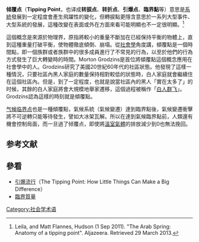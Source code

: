 {{社会学}}
'''倾覆点'''（'''Tipping Point'''，也译成'''转捩点'''、'''转折点'''、'''引爆点'''、'''臨界點'''等）意思是[[系統|系統]]發展到一定程度會產生飛躍性的變化，但轉捩點更隱含意思於一系列大型事件、大型系統的發展，這種改變在表面或外在方面來看可能明顯也不一定很明顯。<ref> Leila, and Matt Flannes, Hudson (1 Sep 2011). "The Arab Spring: Anatomy of a tipping point". Aljazeera. Retrieved 29 March 2013.</ref>

這個概念是來源於物理界，原指將較小的重量不斷加在已經保持平衡的物體上，直到這種重量打破平衡，使物體徹底傾倒、崩塌。從[[社會學|社會學]]角度講，傾覆點是一個時間點，即一個族群或者族群中的很多成員進行了不常見的行為，以至於他們的行為方式發生了巨大轉變時的時間。Morton Grodzins是首位將傾覆點這個概念應用在社會學中的人。Grodzins研究了美國20世紀60年代的社區狀態。他發現了這樣一種情況，只要社區內黑人家庭的數量保持相對較低的狀態時，白人家庭就會繼續住在這個社區內。但是，到了一定程度，也就是說當社區內的黑人「實在太多了」的时候，其餘的白人家庭將會大規模地舉家遷移，這個過程被稱作「[[白人群飞|白人群飞]]」。Grodzins認為這樣的時刻就是傾覆點。

[[气候临界点|气候临界点]]也是一種傾覆點，氣候系統（氣候變遷）達到臨界點後，氣候變遷衝擊將不可逆轉只能等待發生，譬如大冰架瓦解。所以在達到氣候臨界點前，人類還有機會控制局面，而一旦過了倾覆点，即使將[[溫室氣體|溫室氣體]]的排放減少到0也無法挽回。

==参考文献==
{{reflist}}

==參看==
*[[引爆流行|引爆流行]]（The Tipping Point: How Little Things Can Make a Big Difference）
*[[臨界質量|臨界質量]]

{{sociology-stub}}

[[Category:社会学术语|Category:社会学术语]]
